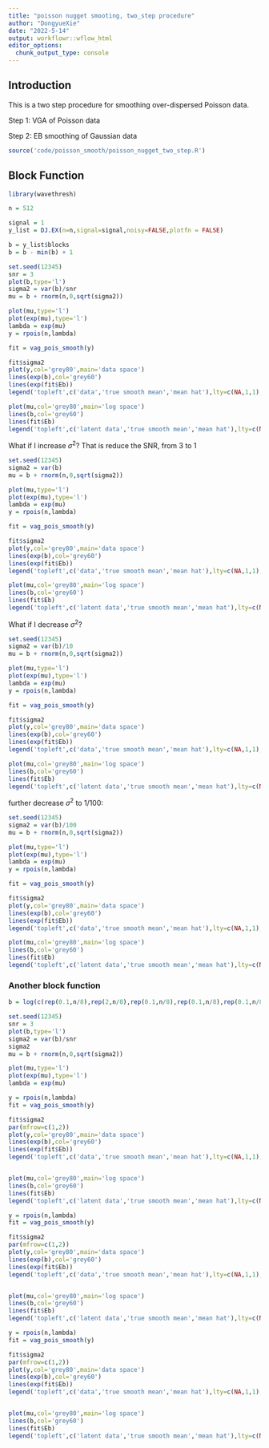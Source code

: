 ```yaml
---
title: "poisson nugget smooting, two_step procedure"
author: "DongyueXie"
date: "2022-5-14"
output: workflowr::wflow_html
editor_options:
  chunk_output_type: console
---
```


## Introduction

This is a two step procedure for smoothing over-dispersed Poisson data.

Step 1: VGA of Poisson data

Step 2: EB smoothing of Gaussian data

```r
source('code/poisson_smooth/poisson_nugget_two_step.R')
```

## Block Function

```r
library(wavethresh)

n = 512

signal = 1
y_list = DJ.EX(n=n,signal=signal,noisy=FALSE,plotfn = FALSE)
```

```r
b = y_list$blocks
b = b - min(b) + 1

set.seed(12345)
snr = 3
plot(b,type='l')
sigma2 = var(b)/snr
mu = b + rnorm(n,0,sqrt(sigma2))

plot(mu,type='l')
plot(exp(mu),type='l')
lambda = exp(mu)
y = rpois(n,lambda)
```

```r
fit = vag_pois_smooth(y)
```


```r
fit$sigma2
plot(y,col='grey80',main='data space')
lines(exp(b),col='grey60')
lines(exp(fit$Eb))
legend('topleft',c('data','true smooth mean','mean hat'),lty=c(NA,1,1),pch=c(1,NA,NA),col=c('grey80','grey80',1))
```

```r
plot(mu,col='grey80',main='log space')
lines(b,col='grey60')
lines(fit$Eb)
legend('topleft',c('latent data','true smooth mean','mean hat'),lty=c(NA,1,1),pch=c(1,NA,NA),col=c('grey80','grey80',1))
```

What if I increase $\sigma^2$? That is reduce the SNR, from 3 to 1

```r
set.seed(12345)
sigma2 = var(b)
mu = b + rnorm(n,0,sqrt(sigma2))

plot(mu,type='l')
plot(exp(mu),type='l')
lambda = exp(mu)
y = rpois(n,lambda)
```

```r
fit = vag_pois_smooth(y)
```


```r
fit$sigma2
plot(y,col='grey80',main='data space')
lines(exp(b),col='grey60')
lines(exp(fit$Eb))
legend('topleft',c('data','true smooth mean','mean hat'),lty=c(NA,1,1),pch=c(1,NA,NA),col=c('grey80','grey80',1))
```

```r
plot(mu,col='grey80',main='log space')
lines(b,col='grey60')
lines(fit$Eb)
legend('topleft',c('latent data','true smooth mean','mean hat'),lty=c(NA,1,1),pch=c(1,NA,NA),col=c('grey80','grey80',1))
```

What if I decrease $\sigma^2$? 

```r
set.seed(12345)
sigma2 = var(b)/10
mu = b + rnorm(n,0,sqrt(sigma2))

plot(mu,type='l')
plot(exp(mu),type='l')
lambda = exp(mu)
y = rpois(n,lambda)
```

```r
fit = vag_pois_smooth(y)
```


```r
fit$sigma2
plot(y,col='grey80',main='data space')
lines(exp(b),col='grey60')
lines(exp(fit$Eb))
legend('topleft',c('data','true smooth mean','mean hat'),lty=c(NA,1,1),pch=c(1,NA,NA),col=c('grey80','grey80',1))
```

```r
plot(mu,col='grey80',main='log space')
lines(b,col='grey60')
lines(fit$Eb)
legend('topleft',c('latent data','true smooth mean','mean hat'),lty=c(NA,1,1),pch=c(1,NA,NA),col=c('grey80','grey80',1))
```


further decrease $\sigma^2$ to 1/100:

```r
set.seed(12345)
sigma2 = var(b)/100
mu = b + rnorm(n,0,sqrt(sigma2))

plot(mu,type='l')
plot(exp(mu),type='l')
lambda = exp(mu)
y = rpois(n,lambda)
```

```r
fit = vag_pois_smooth(y)
```


```r
fit$sigma2
plot(y,col='grey80',main='data space')
lines(exp(b),col='grey60')
lines(exp(fit$Eb))
legend('topleft',c('data','true smooth mean','mean hat'),lty=c(NA,1,1),pch=c(1,NA,NA),col=c('grey80','grey80',1))
```

```r
plot(mu,col='grey80',main='log space')
lines(b,col='grey60')
lines(fit$Eb)
legend('topleft',c('latent data','true smooth mean','mean hat'),lty=c(NA,1,1),pch=c(1,NA,NA),col=c('grey80','grey80',1))
```

### Another block function

```r
b = log(c(rep(0.1,n/8),rep(2,n/8),rep(0.1,n/8),rep(0.1,n/8),rep(0.1,n/8),rep(2,n/8),rep(0.1,n/8),rep(0.1,n/8)))

set.seed(12345)
snr = 3
plot(b,type='l')
sigma2 = var(b)/snr
sigma2
mu = b + rnorm(n,0,sqrt(sigma2))

plot(mu,type='l')
plot(exp(mu),type='l')
lambda = exp(mu)

```

```r
y = rpois(n,lambda)
fit = vag_pois_smooth(y)
```


```r
fit$sigma2
par(mfrow=c(1,2))
plot(y,col='grey80',main='data space')
lines(exp(b),col='grey60')
lines(exp(fit$Eb))
legend('topleft',c('data','true smooth mean','mean hat'),lty=c(NA,1,1),pch=c(1,NA,NA),col=c('grey80','grey80',1))


plot(mu,col='grey80',main='log space')
lines(b,col='grey60')
lines(fit$Eb)
legend('topleft',c('latent data','true smooth mean','mean hat'),lty=c(NA,1,1),pch=c(1,NA,NA),col=c('grey80','grey80',1))
```

```r
y = rpois(n,lambda)
fit = vag_pois_smooth(y)
```


```r
fit$sigma2
par(mfrow=c(1,2))
plot(y,col='grey80',main='data space')
lines(exp(b),col='grey60')
lines(exp(fit$Eb))
legend('topleft',c('data','true smooth mean','mean hat'),lty=c(NA,1,1),pch=c(1,NA,NA),col=c('grey80','grey80',1))


plot(mu,col='grey80',main='log space')
lines(b,col='grey60')
lines(fit$Eb)
legend('topleft',c('latent data','true smooth mean','mean hat'),lty=c(NA,1,1),pch=c(1,NA,NA),col=c('grey80','grey80',1))
```


```r
y = rpois(n,lambda)
fit = vag_pois_smooth(y)
```


```r
fit$sigma2
par(mfrow=c(1,2))
plot(y,col='grey80',main='data space')
lines(exp(b),col='grey60')
lines(exp(fit$Eb))
legend('topleft',c('data','true smooth mean','mean hat'),lty=c(NA,1,1),pch=c(1,NA,NA),col=c('grey80','grey80',1))


plot(mu,col='grey80',main='log space')
lines(b,col='grey60')
lines(fit$Eb)
legend('topleft',c('latent data','true smooth mean','mean hat'),lty=c(NA,1,1),pch=c(1,NA,NA),col=c('grey80','grey80',1))
```

